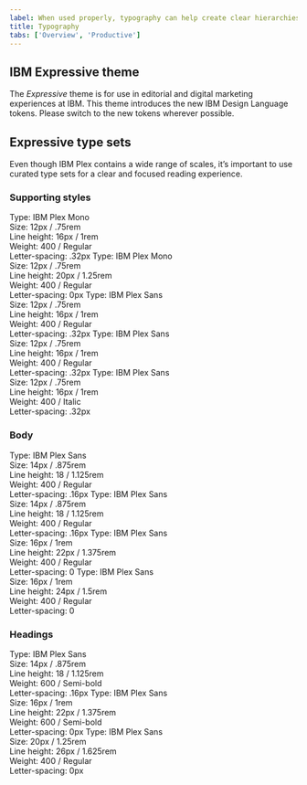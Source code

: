 ```yaml
---
label: When used properly, typography can help create clear hierarchies, organize information, and guide users through the product or experience.
title: Typography
tabs: ['Overview', 'Productive']
---
```



## IBM Expressive theme

The _Expressive_ theme is for use in editorial and digital marketing experiences at IBM. This theme introduces the new IBM Design Language tokens. Please switch to the new tokens wherever possible.

## Expressive type sets

Even though IBM Plex contains a wide range of scales, it’s important to use curated type sets for a clear and focused reading experience.

### Supporting styles

<TypeSpec token="code-01" description="This is for inline code snippets and smaller code elements.">
Type: IBM Plex Mono<br />
Size: 12px / .75rem<br />
Line height: 16px / 1rem <br />
Weight: 400 / Regular<br />
Letter-spacing: .32px
</TypeSpec>
<TypeSpec token="code-02" description="This is for large code snippets and larger code elements.">
Type: IBM Plex Mono<br />
Size: 12px / .75rem<br />
Line height: 20px / 1.25rem <br />
Weight: 400 / Regular<br />
Letter-spacing: 0px
</TypeSpec>
<TypeSpec token="label-01" description="This is for field labels in components and error messages.">
Type: IBM Plex Sans<br />
Size: 12px / .75rem<br />
Line height: 16px / 1rem <br />
Weight: 400 / Regular<br />
Letter-spacing: .32px
</TypeSpec>
<TypeSpec token="caption-01" description="This is for captions or legal content in a layout — not for body copy.">
Type: IBM Plex Sans<br />
Size: 12px / .75rem<br />
Line height: 16px / 1rem <br />
Weight: 400 / Regular<br />
Letter-spacing: .32px
</TypeSpec>
<TypeSpec token="helper-text-01" description="This is for explanatory helper text that appears below a field title within a component.">
Type: IBM Plex Sans<br />
Size: 12px / .75rem<br />
Line height: 16px / 1rem <br />
Weight: 400 / Italic<br />
Letter-spacing: .32px
</TypeSpec>

### Body

<TypeSpec token="body-short-01" description="This is for short paragraphs with no more than four lines and is commonly used in components.">
Type: IBM Plex Sans<br />
Size: 14px / .875rem<br />
Line height: 18 / 1.125rem <br />
Weight: 400 / Regular<br />
Letter-spacing: .16px
</TypeSpec>
<TypeSpec token="body-long-01" description="This is commonly used in both the expressive and the productive type theme layouts for long paragraphs with more than four lines. It is a good size for comfortable, long-form reading. Use this for longer body copy in components such as accordion or structured list. Always left-align this type; never center it.">
Type: IBM Plex Sans<br />
Size: 14px / .875rem<br />
Line height: 18 / 1.125rem <br />
Weight: 400 / Regular<br />
Letter-spacing: .16px
</TypeSpec>
<TypeSpec token="body-short-02" description="This is for short paragraphs with no more than four lines and is commonly used in the expressive type theme for layouts.">
Type: IBM Plex Sans<br />
Size: 16px / 1rem<br />
Line height: 22px / 1.375rem <br />
Weight: 400 / Regular<br />
Letter-spacing: 0
</TypeSpec>
<TypeSpec token="body-long-02" description="This is commonly used in the expressive type theme layouts for long paragraphs with more than four lines. The looser line height and larger size makes for comfortable, long-form reading, in mediums that allow for more space. This size type is rarely used for body copy in components. Always left-align type; never center it.">
Type: IBM Plex Sans<br />
Size: 16px / 1rem<br />
Line height: 24px / 1.5rem <br />
Weight: 400 / Regular<br />
Letter-spacing: 0
</TypeSpec>

### Headings

<TypeSpec token="heading-01" description="This is for component and layout headings.">
Type: IBM Plex Sans<br />
Size: 14px / .875rem<br />
Line height: 18 / 1.125rem <br />
Weight: 600 / Semi-bold<br />
Letter-spacing: .16px
</TypeSpec>
<TypeSpec token="heading-02" description="This is for component and layout headings.">
Type: IBM Plex Sans<br />
Size: 16px / 1rem<br />
Line height: 22px / 1.375rem <br />
Weight: 600 / Semi-bold<br />
Letter-spacing: 0px
</TypeSpec>
<TypeSpec token="expressive-heading-03" description="This is for component and layout headings.">
Type: IBM Plex Sans<br />
Size: 20px / 1.25rem<br />
Line height: 26px / 1.625rem <br />
Weight: 400 / Regular<br />
Letter-spacing: 0px
</TypeSpec>
